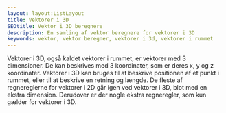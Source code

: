 ```yaml
---
layout: layout:ListLayout
title: Vektorer i 3D
SEOtitle: Vektor i 3D beregnere
description: En samling af vektor beregnere for vektorer i 3D
keywords: vektor, vektor beregner, vektorer i 3d, vektorer i rummet
---
```


Vektorer i 3D, også kaldet vektorer i rummet, er vektorer med 3 dimensioner. De kan beskrives med 3 koordinater, som er deres x, y og z koordinater. Vektorer i 3D kan bruges til at beskrive positionen af et punkt i rummet, eller til at beskrive en retning og længde. De fleste af regnereglerne for vektorer i 2D går igen ved vektorer i 3D, blot med en ekstra dimension. Derudover er der nogle ekstra regneregler, som kun gælder for vektorer i 3D.
